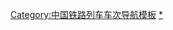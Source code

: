 {{Navbox with collapsible groups
| name      = 中国动车组列车车次
| state     = {{{state|}}}
|groupstyle = text-align:center;
| title     = [[File:China Railways.svg|15px]] [[中华人民共和国铁路客运|{{Color|#0033C9|中国铁路}}]][[普通动车组列车|{{Color|#0033C9|动车组列车}}]][[中国铁路列车车次|{{Color|#0033C9|车次}}]]
| listclass = hlist
| selected = {{{1|}}}
|image =
|imagestyle = 
|group1 = {{Color|#0033C9|D1－D4000次（直通图定）}}
|abbr1    = 0
|list1  =
*[[津哈动车组列车|27-28]]
*[[兰乌动车组列车|55/56]]
*[[齐珲动车组列车|111-114]]
*[[哈延动车组列车|115-118]]
*[[长牡动车组列车|119/120]]
*[[长佳动车组列车|121/122]]
*[[哈吉动车组列车|123-126]]
*[[齐吉动车组列车|127-130]]
*[[哈吉动车组列车|131-134]]
*[[吉牡动车组列车|135-138]]
*[[邕广动车组列车|201-208]]
*[[贵广动车组列车|211-214]]
*[[邕广动车组列车|221-228]]
*[[郑太动车组列车|315-318]]
*[[沪蓉动车组列车|351-354]]
*[[汉蓉动车组列车|361/362]]
*[[汉蓉动车组列车|365-368]]
*[[D377、D385/388次列车|377]]
*[[沪莆动车组列车|381]]
*[[沪福动车组列车|382]]
*[[D377、D385/388次列车|385/388]]
*[[汉蓉动车组列车|615-620]]
*[[汉渝动车组列车|627-630]]
*[[汉蓉动车组列车|633/634]]
*[[沪蓉动车组列车|635-638]]
*[[渝甬动车组列车|655-658]]
*[[厦深动车组列车|661-668]]
*[[福深动车组列车|671/672]]
*[[厦深动车组列车|673/674]]
*[[厦深动车组列车|676]]
*[[莆深动车组列车|681]]
*[[厦深动车组列车|683-685]]
*[[莆深动车组列车|686]]
*[[厦深动车组列车|687/688]]
*[[厦深动车组列车|690/691]]
*[[厦深动车组列车|695/696]]
*[[D701/702次列车|{{Green|701/702}}]]
*[[D703/704次列车|{{Green|703/704}}]]
*[[D705/706次列车|{{Green|705/706}}]]
*[[D709/710次列车|{{Green|709/710}}]]
*[[D711/712次列车|{{Green|711/712}}]]
*[[D717/718次列车|{{Green|717/718}}]]
*[[D725/726次列车|{{Green|725/726}}]]
*[[D727/728次列车|{{Green|727/728}}]]
*[[D733/734次列车|{{Green|733/734}}]]
*[[D735/736次列车|{{Green|735/736}}]]
*[[D737/738次列车|{{Green|737/738}}]]
*[[D739/740次列车|{{Green|739/740}}]]
*[[D745/746次列车|{{Green|745/746}}]]
*[[兰渝动车组列车|{{Green|751-754}}]]
*[[D765/766次列车|{{Green|755/756}}]]
*[[青蓉动车组列车|{{Green|761-768}}]]
*[[沪九动车组列车|{{Green|771/772}}]]
*[[呼西动车组列车|{{Green|777/778}}]]
*[[鄂西动车组列车|{{Green|779/780}}]]
*[[D782/783、D781/784次列车|{{Green|781-784}}]]
*[[攀昆动车组列车|{{Green|785-796}}]]
*[[兰贵动车组列车|{{Green|805-808}}]]
*[[渝张动车组列车|{{Green|809-812}}]]
*[[渝张动车组列车|{{Green|815/816}}]]
*[[蓉张动车组列车|{{Green|817-820}}]]
*[[京粤卧铺动车组列车|901-904]]
*[[沪粤卧铺动车组列车|906]]
*[[京粤卧铺动车组列车|909/910]]
*[[沪粤卧铺动车组列车|912/913]]
*[[京粤卧铺动车组列车|921/922]]
*[[京粤卧铺动车组列车|927/928]]
*[[沪粤卧铺动车组列车|931-938]]
*[[沪粤卧铺动车组列车|941-944]]
*[[沪蓉动车组列车|951-954]]
*[[厦深动车组列车|959/960]]
*[[京呼动车组列车|1001-1022]]
*[[京包动车组列车|1071-1076]]
*[[京集动车组列车|1091/1092]]
*[[京同动车组列车|1101-1124]]
*[[石济动车组列车|1601-1618]]
*[[石青动车组列车|1611/1612]]
*[[石威动车组列车|1615/1616]]
*[[石荣动车组列车|1621/1622]]
*[[石威动车组列车|1623/1624]]
*[[石烟动车组列车|1625/1626]]
*[[太青动车组列车|1631-1634]]
*[[运青动车组列车|1635-1642]]
*[[运济动车组列车|1643-1646]]
*[[运威动车组列车|1647-1650]]
*[[太荣动车组列车|1651-1654]]
*[[石盐动车组列车|1661/1662]]
*[[太通动车组列车|1663-1666]]
*[[太苏动车组列车|1667-1670]]
*[[广吉动车组列车|1687-1694]]
*[[西贵动车组列车|1701-1708]]
*[[蓉广动车组列车|1751-1754]]
*[[泸广动车组列车|1755-1758]]
*[[D1761/1762次列车|1761/1762]]
*[[蓉广动车组列车|1763-1766]]
*[[绵北动车组列车|1779/1780]]
*[[蓉邕动车组列车|1781/1782]]
*[[蓉邕动车组列车|1785/1786]]
*[[蓉柳动车组列车|1791]]
*[[渝北动车组列车|1793]]
*[[渝邕动车组列车|1794]]
*[[蓉柳动车组列车|1796]]
*[[渝北动车组列车|1797/1798]]
*[[蓉广动车组列车|1801]]
*[[蓉广动车组列车|1806]]
*[[蓉广动车组列车|1809/1810]]
*[[蓉广动车组列车|1812]]
*[[蓉广动车组列车|1817-1822]]
*[[蓉广动车组列车|1825/1826]]
*[[蓉广动车组列车|1833-1835]]
*[[蓉珠动车组列车|1841/1842]]
*[[利广动车组列车|1849-1852]]
*[[绵广动车组列车|1853-1856]]
*[[德广动车组列车|1857-1860]]
*[[渝广动车组列车|1861/1862]]
*[[渝广动车组列车|1864/1865]]
*[[渝广动车组列车|1867-1872]]
*[[渝广动车组列车|1874/1875]]
*[[渝广动车组列车|1877/1878]]
*[[渝广动车组列车|1881-1884]]
*[[太蓉动车组列车|1901-1906]]
*[[西蓉动车组列车|1911-1915]]
*[[西蓉动车组列车|1917-1921]]
*[[西蓉动车组列车|1923-1940]]
*[[西蓉动车组列车|1942-1944]]
*[[西蓉动车组列车|1946-1952]]
*[[太贵动车组列车|1959/1960]]
*[[西渝动车组列车|1965]]
*[[西渝动车组列车|1968/1969]]
*[[西宜动车组列车|1970/1971]]
*[[西渝动车组列车|1972]]
*[[西渝动车组列车|1978/1979]]
*[[西渝动车组列车|1982/1983]]
*[[西渝动车组列车|1985-1992]]
*[[银蓉动车组列车|1995-1998]]
*[[宁深动车组列车|2113/2114]]
*[[长福动车组列车|2115-2118]]
*[[沪济动车组列车|2121-2124]]
*[[沪青动车组列车|2131-2134]]
*[[沪烟动车组列车|2135-2138]]
*[[沪青动车组列车|2139-2142]]
*[[沪青动车组列车|2145/2146]]
*[[沪荣动车组列车|2151-2154]]
*[[汉千动车组列车|2175-2178]]
*[[汉杭动车组列车|2187]]
*[[宜杭动车组列车|2188/2189]]
*[[汉杭动车组列车|2190]]
*[[宜杭动车组列车|2191]]
*[[汉杭动车组列车|2192/2193]]
*[[宜杭动车组列车|2194]]
*[[沪蓉动车组列车|2205-2208]]
*[[沪渝动车组列车|2211-2218]]
*[[蓉杭动车组列车|2221-2224]]
*[[渝福动车组列车|2225-2228]]
*[[渝厦动车组列车|2231-2234]]
*[[蓉昌动车组列车|2235-2238]]
*[[蓉福动车组列车|2241-2244]]
*[[汉渝动车组列车|2251/2252]]
*[[D2256/2253、D2254/2255次列车|2253-2256]]
*[[汉蓉动车组列车|2259/2260]]
*[[蓉杭动车组列车|2261-2264]]
*[[汉渝动车组列车|2265/2266]]
*[[沪渝动车组列车|2267-2270]]
*[[宁渝动车组列车|2271/2272]]
*[[汉渝动车组列车|2277/2278]]
*[[宁深动车组列车|2281/2282]]
*[[通深动车组列车|2283-2286]]
*[[D2287、D2421/2424次列车|2287]]
*[[通深动车组列车|2289-2292]]
*[[宁深动车组列车|2293/2294]]
*[[D2297、D2409/2412次列车|2297]]
*[[D2411/2410、D2298次列车|2298]]
*[[福深动车组列车|2301]]
*[[D2305/2302次列车|2302]]
*[[饶深动车组列车|2304]]
*[[D2305/2302次列车|2305]]
*[[福深动车组列车|2306-2308]]
*[[福深动车组列车|2311/2312]]
*[[泉深动车组列车|2313/2314]]
*[[广厦动车组列车|2315/2318]]
*[[饶深动车组列车|2325]]
*[[福深动车组列车|2326-2328]]
*[[厦深动车组列车|2329]]
*[[福深动车组列车|2330/2331]]
*[[厦深动车组列车|2334-2336]]
*[[厦深动车组列车|2339-2342]]
*[[厦深动车组列车|2339]]
*[[厦深动车组列车|2341/2342]]
*[[厦深动车组列车|2345/2346]]
*[[厦深动车组列车|2349/2350]]
*[[龙深动车组列车|2351]]
*[[D2353/2352次列车|2352/2353]]
*[[龙深动车组列车|2354-2356]]
*[[D2357/2358次列车|2357/2358]]
*[[D2361/2362次列车|2361/2362]]
*[[邕广动车组列车|2363/2364]]
*[[桂珠动车组列车|2367/2368]]
*[[宁蓉动车组列车|2373/2374]]
*[[渝厦动车组列车|2375-2378]]
*[[广厦动车组列车|2385-2388]]
*[[梅厦动车组列车|2391-2394]]
*[[广厦动车组列车|2395/2398]]
*[[厦莞动车组列车|2401-2404]]
*[[厦莞动车组列车|2406/2407]]
*[[D2297、D2409/2412次列车|2409/2412]]
*[[D2411/2410、D2298次列车|2410/2411]]
*[[D2287、D2421/2424次列车|2421/2424]]
*[[太西动车组列车|2501-2509]]
*[[太西动车组列车|2512-2516]]
*[[太西动车组列车|2518-2521]]
*[[太西动车组列车|2523-2525]]
*[[太西动车组列车|2527-2529]]
*[[太西动车组列车|2533/2534]]
*[[太西动车组列车|2536-2538]]
*[[太西动车组列车|2540]]
*[[太宝动车组列车|2561-2564]]
*[[太兰动车组列车|2565-2568]]
*[[太宝动车组列车|2571/2572]]
*[[大西动车组列车|2581/2582]]
*[[太西动车组列车|2583/2584]]
*[[西兰动车组列车|2647-2668]]
*[[西兰动车组列车|2670]]
*[[西嘉动车组列车|2696]]
*[[西乌动车组列车|2701]]
*[[兰乌动车组列车|2703/2706]]
*[[西乌动车组列车|2708]]
*[[兰乌动车组列车|2711/2712]]
*[[西敦动车组列车|2737-2740]]
*[[兰嘉动车组列车|2741/2742]]
*[[兰玉动车组列车|2746]]
*[[兰敦动车组列车|2749]]
*[[兰敦动车组列车|2751]]
*[[兰敦动车组列车|2752]]
*[[兰敦动车组列车|2758/2759]]
*[[郑太动车组列车|2773-2776]]
*[[郑呼动车组列车|2781-2784]]
*[[郑太动车组列车|2785-2788]]
*[[贵广动车组列车|2803/2804]]
*[[贵广动车组列车|2806/2807]]
*[[贵广动车组列车|2809]]
*[[毕广动车组列车|2811]]
*[[渝广动车组列车|2812]]
*[[宜广动车组列车|2815]]
*[[贵广动车组列车|2818]]
*[[贵广动车组列车|2819/2820]]
*[[贵广动车组列车|2823]]
*[[贵广动车组列车|2825]]
*[[宜广动车组列车|2830]]
*[[渝广动车组列车|2831]]
*[[贵广动车组列车|2834]]
*[[贵广动车组列车|2837/2838]]
*[[贵广动车组列车|2840-2842]]
*[[毕广动车组列车|2844]]
*[[六广动车组列车|2845-2848]]
*[[宁威动车组列车|2869-2872]]
*[[安威动车组列车|2873-2876]]
*[[贵广动车组列车|2877-2880]]
*[[汉连动车组列车|2881-2884]]
*[[安青动车组列车|2895-2898]]
*[[沪青动车组列车|2905-2908]]
*[[沪青动车组列车|2913-2916]]
*[[沪淄动车组列车|2921/2922]]
*[[沪荣动车组列车|2923-2926]]
*[[沪威动车组列车|2927-2930]]
*[[柳广动车组列车|2935-2938]]
*[[柳广动车组列车|2943-2958]]
*[[桂广动车组列车|2959]]
*[[桂广动车组列车|2961/2962]]
*[[桂广动车组列车|2965]]
*[[D2987/2986、D2966次列车|2966]]
*[[桂广动车组列车|2967/2968]]
*[[桂广动车组列车|2970]]
*[[D2975/2972次列车|2972/2975]]
*[[桂广动车组列车|2976/2979]]
*[[桂广动车组列车|2982]]
*[[桂广动车组列车|2984/2985]]
*[[D2987/2986、D2966次列车|2986/2987]]
*[[桂广动车组列车|2989/2990]]
*[[柳广动车组列车|2991-2994]]
*[[桂广动车组列车|2995-2998]]
*[[沪宜动车组列车|3005-3008]]
*[[沪汉动车组列车|3009-3016]]
*[[沪汉动车组列车|3021-3025]]
*[[沪宜动车组列车|3026/3027]]
*[[沪汉动车组列车|3028]]
*[[沪宜动车组列车|3031]]
*[[沪汉动车组列车|3032/3033]]
*[[沪宜动车组列车|3034]]
*[[沪汉动车组列车|3041-3048]]
*[[沪汉动车组列车|3051-3054]]
*[[沪渝动车组列车|3055-3058]]
*[[沪汉动车组列车|3059-3070]]
*[[沪渝动车组列车|3071-3074]]
*[[宁蓉动车组列车|3077/3078]]
*[[宁宜动车组列车|3081-3084]]
*[[沪汉动车组列车|3089-3092]]
*[[沪福动车组列车|3101-3103]]
*[[沪莆动车组列车|3104]]
*[[沪深动车组列车|3107/3108]]
*[[杭深动车组列车|3111/3112]]
*[[淮深动车组列车|3125/3126]]
*[[沪龙动车组列车|3131-3134]]
*[[宁赣动车组列车|3135-3138]]
*[[宁龙动车组列车|3141-3144]]
*[[沪赣动车组列车|3145-3148]]
*[[汉盐动车组列车|3151-3154]]
*[[汉通动车组列车|3155-3158]]
*[[杭龙动车组列车|3165-3168]]
*[[杭福动车组列车|3169-3172]]
*[[沪厦动车组列车|3201/3202]]
*[[沪厦动车组列车|3205/3206]]
*[[湖厦动车组列车|3211/3212]]
*[[甬厦动车组列车|3213-3216]]
*[[杭厦动车组列车|3217/3218]]
*[[甬厦动车组列车|3219/3220]]
*[[昌武动车组列车|3223/3226]]
*[[杭厦动车组列车|3233/3234]]
*[[宁福动车组列车|3235/3236]]
*[[D3239/3238、D3240/3237次列车|3237-3240]]
*[[广福动车组列车|3248/3249]]
*[[昌宜动车组列车|3255-3258]]
*[[汉福动车组列车|3261-3266]]
*[[长厦动车组列车|3267-3270]]
*[[汉厦动车组列车|3271-3274]]
*[[汉厦动车组列车|3277/3278]]
*[[汉景动车组列车|3281-3284]]
*[[汉梅动车组列车|3285-3288]]
*[[汉厦动车组列车|3289/3290]]
*[[沪龙动车组列车|3291-3294]]
*[[宁龙动车组列车|3295-3298]]
*[[D3303/3302、D3301/3304次列车|3301-3304]]
*[[甬厦动车组列车|3305/3306]]
*[[广福动车组列车|3309-3316]]
*[[广福动车组列车|3318/3319]]
*[[沪镇动车组列车|3323/3324]]
*[[太潞动车组列车|3327/3328]]
*[[太焦动车组列车|3329/3330]]
*[[福深动车组列车|3333/3334]]
*[[福深动车组列车|3336]]
*[[福深动车组列车|3339-3341]]
*[[岚深动车组列车|3333-3346]]
*[[郑太动车组列车|3347-3349]]
*[[郑太动车组列车|3351-3354]]
*[[郑太动车组列车|3356-3358]]
*[[郑太动车组列车|3360]]
*[[太晋动车组列车|3361]]
*[[太焦动车组列车|3363]]
*[[太晋动车组列车|3364]]
*[[太潞动车组列车|3365]]
*[[太晋动车组列车|3366]]
*[[太潞动车组列车|3368]]
*[[太晋动车组列车|3369]]
*[[太焦动车组列车|3370/3371]]
*[[太焦动车组列车|3374/3375]]
*[[太潞动车组列车|3378/3379]]
*[[太焦动车组列车|3381/3382]]
*[[太晋动车组列车|3384/3385]]
*[[太焦动车组列车|3388]]
*[[汉杭动车组列车|3395-3398]]
*[[西银动车组列车|3502/3503]]
*[[西银动车组列车|3505-3513]]
*[[西银动车组列车|3516-3521]]
*[[西银动车组列车|3524-3544]]
*[[西银动车组列车|3546/3547]]
*[[西银动车组列车|3549-3552]]
*[[西银动车组列车|3554/3555]]
*[[西银动车组列车|3557-3560]]
*[[贵北动车组列车|3561]]
*[[渝北动车组列车|3563]]
*[[贵梧动车组列车|3564/3567]]
*[[渝北动车组列车|3568]]
*[[贵北动车组列车|3570]]
*[[贵邕动车组列车|3571/3572]]
*[[渝邕动车组列车|3577/3578]]
*[[西环动车组列车|3587/3588]]
*[[西庆动车组列车|3589-3598]]
*[[梧广动车组列车|3601]]
*[[邕广动车组列车|3602/3603]]
*[[邕广动车组列车|3605-3607]]
*[[邕珠动车组列车|3608]]
*[[邕广动车组列车|3609-3611]]
*[[邕广动车组列车|3614]]
*[[邕广动车组列车|3616-3619]]
*[[邕广动车组列车|3621]]
*[[邕广动车组列车|3623]]
*[[邕广动车组列车|3626-3630]]
*[[邕广动车组列车|3632-3634]]
*[[邕广动车组列车|3636]]
*[[邕珠动车组列车|3637]]
*[[邕广动车组列车|3638-3641]]
*[[邕广动车组列车|3643]]
*[[梧广动车组列车|3644]]
*[[邕广动车组列车|3647/3648]]
*[[福邕动车组列车|3651-3654]]
*[[北深动车组列车|3661-3664]]
*[[邕广动车组列车|3677-3680]]
*[[西银动车组列车|3681-3685]]
*[[西银动车组列车|3688-3692]]
*[[D3697/3698次列车|3697/3698]]
*[[北广动车组列车|3701]]
*[[北广动车组列车|3704-3712]]
*[[北广动车组列车|3714/3715]]
*[[北广动车组列车|3717-3740]]
*[[北广动车组列车|3742/3743]]
*[[防广动车组列车|3745-3748]]
*[[柳广动车组列车|3751-3761]]
*[[桂广动车组列车|3762]]
*[[柳广动车组列车|3763/3764]]
*[[百广动车组列车|3781-3793]]
*[[百广动车组列车|3796]]
*[[广昆动车组列车|3801]]
*[[广理动车组列车|3802/3803]]
*[[广昆动车组列车|3804]]
*[[广昆动车组列车|3806/3807]]
*[[昆珠动车组列车|3809]]
*[[广理动车组列车|3810/3811]]
*[[昆珠动车组列车|3812]]
*[[广昆动车组列车|3813-3816]]
*[[D3820/3817、D3850/3851次列车|3817]]
*[[广理动车组列车|3818/3819]]
*[[D3820/3817、D3850/3851次列车|3820]]
*[[广昆动车组列车|3821-3832]]
*[[广昆动车组列车|3837-3840]]
*[[广理动车组列车|3841]]
*[[昆珠动车组列车|3842/3843]]
*[[广理动车组列车|3844]]
*[[广昆动车组列车|3845-3848]]
*[[广理动车组列车|3849]]
*[[D3820/3817、D3850/3851次列车|3850/3851]]
*[[广理动车组列车|3852/3853]]
*[[广理动车组列车|3856]]
*[[广昆动车组列车|3857-3860]]
*[[广昆动车组列车|3862/3863]]
*[[长黔动车组列车|3895-3898]]
*[[邕昆动车组列车|3901]]
*[[桂昆动车组列车|3903-3906]]
*[[邕昆动车组列车|3908]]
*[[邕昆动车组列车|3910]]
*[[北昆动车组列车|3921-3928]]
*[[衡理动车组列车|3931]]
*[[邕理动车组列车|3932/3933]]
*[[衡理动车组列车|3934]]
*[[北理动车组列车|3935]]
*[[柳理动车组列车|3936/3937]]
*[[北理动车组列车|3938]]
*[[桂丽动车组列车|3939-3942]]
*[[桂理动车组列车|3943]]
*[[北理动车组列车|3944/3945]]
*[[桂理动车组列车|3946]]
*[[北理动车组列车|3947]]
*[[桂理动车组列车|3948/3949]]
*[[北理动车组列车|3950]]
*[[桂理动车组列车|3951-3954]]
*[[柳理动车组列车|3955]]
*[[北理动车组列车|3956/3957]]
*[[柳理动车组列车|3958]]
*[[邕理动车组列车|3959]]
*[[衡理动车组列车|3960/3961]]
*[[邕理动车组列车|3962]]
*[[怀邕动车组列车|3965/3966]]
*[[张邕动车组列车|3967/3978]]

|group2 = {{Color|#0033C9|D5001—D9000次（管内图定）}}
|abbr2    = 1
|list2  =
*[[连杭动车组列车|5501-5504]]
*[[宁安动车组列车|5601-5606]]
*[[宁安动车组列车|5608-5609]]
*[[宁安动车组列车|5622]]
*[[济青动车组列车|6001-6012]]
*[[济青动车组列车|6023-6026]]
*[[青潍动车组列车|6027/6028]]
*[[济潍动车组列车|6029/6030]]
*[[济烟动车组列车|6051]]
*[[济烟动车组列车|6053/6054]]
*[[重庆公交化列车|6151-6168]]
*[[江西环鄱阳湖列车|6265-6268]]
*[[福建环省列车|6312/6313]]
*[[福建环省列车|6315]]
*[[福建环省列车|6318]]
*[[哈齐动车组列车|6901-6924]]
*[[佛珠动车组列车|7131/7132]]
*[[广珠动车组列车|7133-7136]]
*[[佛珠动车组列车|7137/7138]]
*[[广珠动车组列车|7139]]
*[[佛珠动车组列车|7140]]
*[[广珠动车组列车|7165-7166]]
*[[广湛动车组列车|7191-7196]]
*[[深梅动车组列车|7309-7312]]
*[[深梅动车组列车|7314-7317]]
*[[深汕动车组列车|7401-7448]]
*[[广梅动车组列车|7501-7508]]
*[[广汕动车组列车|7510/7511]]
*[[广汕动车组列车|7513-7514]]
*[[广梅动车组列车|7542/7543]]
*[[广汕动车组列车|7544]]
*[[广梅动车组列车|7545]]
*[[广汕动车组列车|7546/7547]]
*[[广梅动车组列车|7548]]
*[[怀深动车组列车|7551-7554]]
*[[佛湛动车组列车|7557/7558]]
*[[郁深动车组列车|7563-7566]]
*[[郁广动车组列车|7567-7570]]
*[[沈丹动车组列车|7601-7666]]
*[[沈本动车组列车|7671/7672]]
*[[D7676/7677、D7678/7675次列车|7675-7678]]
*[[广珠动车组列车|7689-7690]]
*[[丹大动车组列车|7701-7722]]
*[[D7723/7724次列车|7723-7724]]
*[[沈丹大动车组列车|7731-7758]]
*[[哈齐动车组列车|7901-7930]]
<!--http://www.fengtainews.org.cn/xinwen/202007/02/content_6057.html-->
|below  = （<s>删除线</s>为已撤销车次，{{Green|绿色}}车次由[[复兴号CR200J型电力动车组]]承担）
}}<noinclude>
{{Collapsible option}}
[[Category:中国铁路列车车次导航模板]]
[[Category:中国铁路动车组列车车次|*]]
</noinclude>
